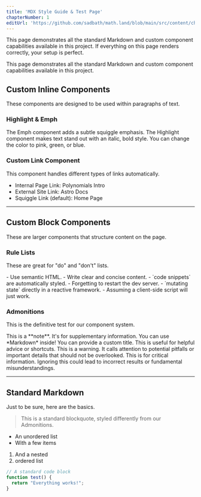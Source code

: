 ```yaml
---
title: 'MDX Style Guide & Test Page'
chapterNumber: 1
editUrl: 'https://github.com/sadbath/math.land/blob/main/src/content/chapters/functions/1-functions.mdx'
---
```



This page demonstrates all the standard Markdown and custom component capabilities available in this project. If everything on this page renders correctly, your setup is perfect.

<ColoredTitle text="Full Component & Style Guide" />

This page demonstrates all the standard Markdown and custom component capabilities available in this project.



## Custom Inline Components

These components are designed to be used within paragraphs of text.

### Highlight & Emph

The <Emph>Emph</Emph> component adds a subtle squiggle emphasis. The <Highlight color="yellow">Highlight</Highlight> component makes text stand out with an italic, bold style. You can change the color to <Highlight color="pink">pink</Highlight>, <Highlight color="green">green</Highlight>, or <Highlight color="blue">blue</Highlight>.

### Custom Link Component

This component handles different types of links automatically.
- Internal Page Link: <Link href="/chapters/adv-func/1-polynomials" type="name">Polynomials Intro</Link>
- External Site Link: <Link href="https://astro.build" type="external">Astro Docs</Link>
- Squiggle Link (default): <Link href="/">Home Page</Link>

---

## Custom Block Components

These are larger components that structure content on the page.

### Rule Lists

These are great for "do" and "don't" lists.

<RuleList type="good" title="Good Practices:">
    - Use semantic HTML.
    - Write clear and concise content.
    - `code snippets` are automatically styled.
</RuleList>

<RuleList type="bad" title="Bad Practices:">
    - Forgetting to restart the dev server.
    - `mutating state` directly in a reactive framework.
    - Assuming a client-side script will just work.
</RuleList>

### Admonitions

This is the definitive test for our component system.

<Admonition type="note">
    This is a **note**. It's for supplementary information. You can use *Markdown* inside!
</Admonition>

<Admonition type="tip" title="Pro Tip:">
    You can provide a custom title. This is useful for helpful advice or shortcuts.
</Admonition>

<Admonition type="warning">
    This is a warning. It calls attention to potential pitfalls or important details that should not be overlooked.
</Admonition>

<Admonition type="danger">
    This is for critical information. Ignoring this could lead to incorrect results or fundamental misunderstandings.
</Admonition>

---

## Standard Markdown

Just to be sure, here are the basics.

> This is a standard blockquote, styled differently from our Admonitions.

- An unordered list
- With a few items
1. And a nested
2. ordered list

```javascript
// A standard code block
function test() {
  return "Everything works!";
}